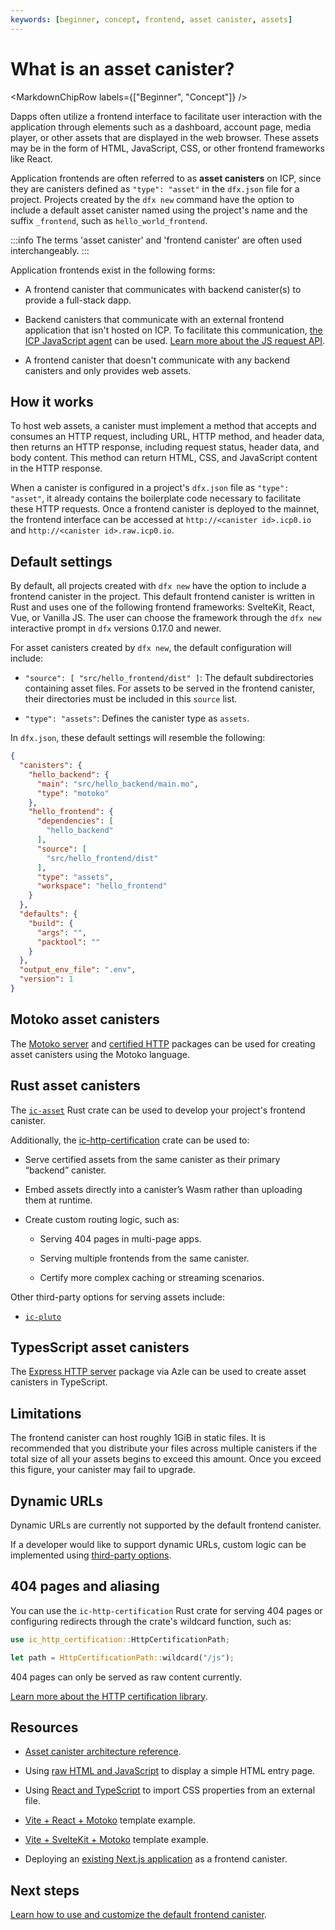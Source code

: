 ```yaml
---
keywords: [beginner, concept, frontend, asset canister, assets]
---
```



# What is an asset canister?

<MarkdownChipRow labels={["Beginner", "Concept"]} />

Dapps often utilize a frontend interface to facilitate user interaction with the application through elements such as a dashboard, account page, media player, or other assets that are displayed in the web browser. These assets may be in the form of HTML, JavaScript, CSS, or other frontend frameworks like React.

Application frontends are often referred to as **asset <GlossaryTooltip>canisters</GlossaryTooltip>** on ICP, since they are canisters defined as `"type": "asset"` in the `dfx.json` file for a project. Projects created by the `dfx new` command have the option to include a default asset canister named using the project's name and the suffix `_frontend`, such as `hello_world_frontend`.

:::info
The terms 'asset canister' and 'frontend canister' are often used interchangeably.
:::

Application frontends exist in the following forms:

- A frontend canister that communicates with backend canister(s) to provide a full-stack dapp.

- Backend canisters that communicate with an external frontend application that isn't hosted on ICP. To facilitate this communication, [the ICP JavaScript agent](/docs/current/developer-docs/developer-tools/off-chain/agents/javascript-agent) can be used. [Learn more about the JS request API](/docs/current/developer-docs/developer-tools/off-chain/agents/javascript-agent).

- A frontend canister that doesn't communicate with any backend canisters and only provides web assets.

## How it works

To host web assets, a canister must implement a method that accepts and consumes an HTTP request, including URL, HTTP method, and header data, then returns an HTTP response, including request status, header data, and body content. This method can return HTML, CSS, and JavaScript content in the HTTP response.

When a canister is configured in a project's `dfx.json` file as `"type": "asset"`, it already contains the boilerplate code necessary to facilitate these HTTP requests. Once a frontend canister is deployed to the mainnet, the frontend interface can be accessed at `http://<canister id>.icp0.io` and `http://<canister id>.raw.icp0.io`.

## Default settings

By default, all projects created with `dfx new` have the option to include a frontend canister in the project. This default frontend canister is written in Rust and uses one of the following frontend frameworks: SvelteKit, React, Vue, or Vanilla JS. The user can choose the framework through the `dfx new` interactive prompt in `dfx` versions 0.17.0 and newer.

For asset canisters created by `dfx new`, the default configuration will include:

- `"source": [ "src/hello_frontend/dist" ]`: The default subdirectories containing asset files. For assets to be served in the frontend canister, their directories must be included in this `source` list.

- `"type": "assets"`: Defines the canister type as `assets`.

In `dfx.json`, these default settings will resemble the following:

```json
{
  "canisters": {
    "hello_backend": {
      "main": "src/hello_backend/main.mo",
      "type": "motoko"
    },
    "hello_frontend": {
      "dependencies": [
        "hello_backend"
      ],
      "source": [
        "src/hello_frontend/dist"
      ],
      "type": "assets",
      "workspace": "hello_frontend"
    }
  },
  "defaults": {
    "build": {
      "args": "",
      "packtool": ""
    }
  },
  "output_env_file": ".env",
  "version": 1
}
```

## Motoko asset canisters

The [Motoko server](https://mops.one/server) and [certified HTTP](https://mops.one/certified-http) packages can be used for creating asset canisters using the Motoko language.

## Rust asset canisters

The [`ic-asset`](https://crates.io/crates/ic-asset) Rust crate can be used to develop your project's frontend canister.

Additionally, the [ic-http-certification](https://crates.io/crates/ic-http-certification) crate can be used to:

- Serve certified assets from the same canister as their primary “backend” canister.

- Embed assets directly into a canister’s Wasm rather than uploading them at runtime.

- Create custom routing logic, such as:

    - Serving 404 pages in multi-page apps.

    - Serving multiple frontends from the same canister.

    - Certify more complex caching or streaming scenarios.


Other third-party options for serving assets include:

- [`ic-pluto`](https://crates.io/crates/ic-pluto)

## TypesScript asset canisters

The [Express HTTP server](https://demergent-labs.github.io/azle/) package via Azle can be used to create asset canisters in TypeScript.

## Limitations

The frontend canister can host roughly 1GiB in static files. It is recommended that you distribute your files across multiple canisters if the total size of all your assets begins to exceed this amount. Once you exceed this figure, your canister may fail to upgrade.

## Dynamic URLs

Dynamic URLs are currently not supported by the default frontend canister.

If a developer would like to support dynamic URLs, custom logic can be implemented using [third-party options](https://crates.io/crates/ic-pluto).

## 404 pages and aliasing

You can use the `ic-http-certification` Rust crate for serving 404 pages or configuring redirects through the crate's wildcard function, such as:

```rust
use ic_http_certification::HttpCertificationPath;

let path = HttpCertificationPath::wildcard("/js");
```

404 pages can only be served as raw content currently.

[Learn more about the HTTP certification library](/docs/current/developer-docs/web-apps/http-compatible-canisters/serving-static-assets-over-http).

## Resources

- [Asset canister architecture reference](/docs/current/references/asset-canister).

- Using [raw HTML and JavaScript](/docs/current/motoko/main/getting-started/motoko-introduction) to display a simple HTML entry page.

- Using [React and TypeScript](./add-stylesheet.mdx) to import CSS properties from an external file.

- [Vite + React + Motoko](https://github.com/rvanasa/vite-react-motoko) template example.

- [Vite + SvelteKit + Motoko](https://github.com/letmejustputthishere/vite-sveltekit-motoko-ii/tree/main) template example.

- Deploying an [existing Next.js application](./existing-frontend.mdx) as a frontend canister.

## Next steps

[Learn how to use and customize the default frontend canister](default-frontend.mdx).